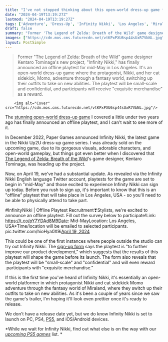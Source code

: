 ```yaml
---
title: "I've not stopped thinking about this open-world dress-up game from a former Breath of the Wild dev for 2 years, and now it finally has a playtest"
date: "2024-04-19T13:19:27Z"
lastmod: "2024-04-19T13:19:27Z"
tags: ['Adventure', 'Dress-Up', 'Infinity Nikki', 'Los Angeles', 'Miraland', 'Momo', 'Nikki Up2U', 'Nintendo', 'Nintendo Switch', 'Paper Games', 'PC', 'Playstation 4', 'Playstation 5', 'The Legend of Zelda: Breath of the Wild']
draft: false
summary: "Former 'The Legend of Zelda: Breath of the Wild' game designer Kentaro Tominaga's new project, 'Infinity Nikki,' has finally announced an offline playtest for mid-May in Los Angeles. It's an open-world dress-up game where the protagonist, Nikki, and her cat sidekick, Momo, adventure through a fantasy world, switching up their outfits to take on new abilities. The playtest will be small-scale and confidential, and participants will receive 'exquisite merchandise' as a reward."
images: ["https://cdn.mos.cms.futurecdn.net/vtKPxPXU6sp44sUxR7VbNL.jpg"]
layout: PostSimple
---
```

> Former "The Legend of Zelda: Breath of the Wild" game designer Kentaro Tominaga's new project, "Infinity Nikki," has finally announced an offline playtest for mid-May in Los Angeles. It's an open-world dress-up game where the protagonist, Nikki, and her cat sidekick, Momo, adventure through a fantasy world, switching up their outfits to take on new abilities. The playtest will be small-scale and confidential, and participants will receive "exquisite merchandise" as a reward.


        <img alt="Cover" src="https://cdn.mos.cms.futurecdn.net/vtKPxPXU6sp44sUxR7VbNL.jpg"/>
        
The [<u>stunning open-world dress-up game</u>](https://www.gamesradar.com/former-breath-of-the-wild-devs-dress-up-adventure-game-is-the-prettiest-thing-ive-ever-seen/) I covered a little under two years ago has finally announced an offline playtest, and I can't wait to see more of it. 

In December 2022, Paper Games announced Infinity Nikki, the latest game in the Nikki Up2U dress-up game series. I was already sold on the upcoming game, due to its gorgeous visuals, adorable characters, and open-world gameplay, but things got even better when I discovered that [The Legend of Zelda: Breath of the Wild](https://www.gamesradar.com/zelda-breath-of-the-wild-review/)'s game designer, Kentaro Tominaga, was heading up the project. 

Now, on April 19, we've had a substantial update. As revealed via the Infinity Nikki English language Twitter account, playtests for the game are set to begin in "mid-May" and those excited to experience Infinity Nikki can sign up today. Before you rush to sign up, it's important to know that this is an "offline" playtest that will take place in Los Angeles, USA - so you'll need to be able to physically attend to take part. 

#InfinityNikki | Offline Playtest Recruitment❣Stylists, we're excited to announce an offline playtest. Fill out the survey below to participate!Link: https://t.co/pY7YDAd8M9Date: Mid-MayLocation: Los Angeles, USA*Time/location will be emailed to selected participants. pic.twitter.com/hioHya0X9i[April 19, 2024](https://twitter.com/InfinityNikkiEN/status/1781140660768346580)

This could be one of the first instances where people outside the studio can try out Infinity Nikki. The [<u>sign-up form</u>](https://docs.google.com/forms/d/e/1FAIpQLSfTEBBn9qF5fo5LyY7dW3lr0fR3DV70I-NfdUwT46vo03wcAA/viewform) says the playtest is "to further improve our product development," which suggests that the results of this playtest will shape the game before its launch. The form also reveals that the playtest will be "small-scale" and "confidential" and will even reward  participants with "exquisite merchandise." 

If this is the first time you've heard of Infinity Nikki, it's essentially an open-world platformer in which protagonist Nikki and cat sidekick Momo adventure through the fantasy world of Miraland, where they switch up their outfits to take on new abilities. As it's been a couple of years since we saw the game's trailer, I'm hoping it'll look even prettier once it's ready to release.

We don't have a release date yet, but we do know Infinity Nikki is set to launch on PC, PS4, [<u>PS5</u>](https://www.gamesradar.com/ps5-review/), and iOS/Android devices. 

*While we wait for Infinity Nikki, find out what else is on the way with our *[<u><em>upcoming PS5 games</em></u>](https://www.gamesradar.com/upcoming-ps5-games/)* list. * 
        